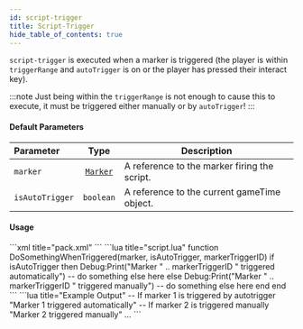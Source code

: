 ```yaml
---
id: script-trigger
title: Script-Trigger
hide_table_of_contents: true
---
```



`script-trigger` is executed when a marker is triggered (the player is within `triggerRange` and `autoTrigger` is on or the player has pressed their interact key).

:::note
Just being within the `triggerRange` is not enough to cause this to execute, it must be triggered either manually or by `autoTrigger`!
:::

#### Default Parameters
| Parameter | Type | Description |
| :-------- | :--: | ----------- |
| `marker` | [`Marker`](/docs/lua-scripting/lua-lib/marker) | A reference to the marker firing the script. |  
| `isAutoTrigger` | `boolean` | A reference to the current gameTime object. |

#### Usage
<Tabs>
    <TabItem value="xml" label="pack.xml">
        ```xml title="pack.xml"
        <marker ... script-tick="DoSomethingWhenTriggered(1)" autoTrigger="1">
        <marker ... script-tick="DoSomethingWhenTriggered(2)" autoTrigger="0">
        ```
    </TabItem>
    <TabItem value="lua" label="script.lua">
        ```lua title="script.lua"
        function DoSomethingWhenTriggered(marker, isAutoTrigger, markerTriggerID)
            if isAutoTrigger then
                Debug:Print("Marker " .. markerTriggerID " triggered automatically")
                -- do something else here
            else
                Debug:Print("Marker " .. markerTriggerID " triggered manually")
                -- do something else here
            end
        end
        ```
    </TabItem>
    <TabItem value="output" label="Output">
        ```lua title="Example Output"
        -- If marker 1 is triggered by autotrigger
        "Marker 1 triggered automatically"
        -- If marker 2 is triggered manually
        "Marker 2 triggered manually"
        ...
        ```
    </TabItem>
</Tabs>




